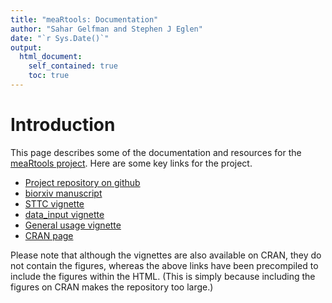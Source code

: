 ```yaml
---
title: "meaRtools: Documentation"
author: "Sahar Gelfman and Stephen J Eglen"
date: "`r Sys.Date()`"
output:
  html_document:
    self_contained: true
    toc: true
---
```


# Introduction

This page describes some of the documentation and resources for the
[meaRtools project](http://github.com/igm-team/meaRtools).  Here are
some key links for the project.

* [Project repository on github](http://github.com/igm-team/meaRtools)
* [biorxiv manuscript](https://www.biorxiv.org/content/early/2018/07/12/242065)
* [STTC vignette](./sttc.html)
* [data_input vignette](./data_input.html)
* [General usage vignette](./meaRtoolsGeneralUsage.html)
* [CRAN page](https://cran.r-project.org/web/packages/meaRtools/index.html)
    
	
Please note that although the vignettes are also available on CRAN,
they do not contain the figures, whereas the above links have been
precompiled to include the figures within the HTML.  (This is simply
because including the figures on CRAN makes the repository too large.)
  
<!-- The vignettes are built using the "self-contained" branch of the repo. -->

